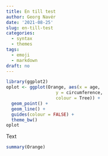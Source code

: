 ```yaml
---
title: En till test
author: Georg Navér
date: '2021-08-25'
slug: en-till-test
categories:
  - syntax
  - themes
tags:
  - emoji
  - markdown
draft: no
---
```


```r
library(ggplot2)
oplot <- ggplot(Orange, aes(x = age, 
                   y = circumference, 
                   colour = Tree)) +
  geom_point() +
  geom_line() +
  guides(colour = FALSE) +
  theme_bw()
oplot
```

Text

```r
summary(Orange)
```

